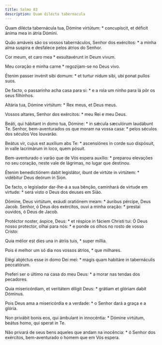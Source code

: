 ```yaml
---
title: Salmo 83
description: Quam dilécta tabernacula
---
```


<div class="side-by-side not-content">

Quam dilécta tabernácula tua, Dómine virtútum: * concupíscit, et déficit
    ánima mea in átria Dómini.

Quão amáveis são os vossos tabernáculos, Senhor dos exércitos: * a minha
    alma suspira e desfalece pelos átrios do Senhor.

Cor meum, et caro mea * exsultavérunt in Deum vivum.

Meu coração e minha carne * regozijam-se no Deus vivo.

Étenim passer invénit sibi domum: * et turtur nidum sibi, ubi ponat pullos
    suos.

De facto, o passarinho acha casa para si: * e a rola um ninho para lá pôr os
    seus filhinhos.

Altária tua, Dómine virtútum: * Rex meus, et Deus meus.

Vossos altares, Senhor dos exércitos: * meu Rei e meu Deus.

Beáti, qui hábitant in domo tua, Dómine: * in sǽcula sæculórum laudábunt Te.
  Senhor, bem-aventurados os que moram na vossa casa: * pelos séculos dos
    séculos Vos louvarão.

Beátus vir, cujus est auxílium abs Te: * ascensiónes in corde suo dispósuit,
    in valle lacrimárum in loco, quem pósuit.

Bem-aventurado o varão que de Vós espera auxílio: * preparou elevações no
    seu coração, neste vale de lágrimas, no lugar que destinou.

Étenim benedictiónem dabit legislátor, ibunt de virtúte in virtútem: *
    vidébitur Deus deórum in Sion.

De facto, o legislador dar-lhe-á a sua bênção, caminhará de virtude em
    virtude: * será visto o Deus dos deuses em Sião.

Dómine, Deus virtútum, exáudi oratiónem meam: * áuribus pércipe, Deus Jacob.
  Senhor, ó Deus dos exércitos, ouvi a minha oração: * prestai ouvidos, ó Deus
    de Jacob.

Protéctor noster, áspice, Deus: * et réspice in fáciem Christi tui:
  Ó Deus nosso protector, olhai para nós: * e ponde os olhos no rosto de vosso
    Cristo:

Quia mélior est dies una in átriis tuis, * super míllia.

Pois é melhor um só dia nos vossos átrios, * que milhares.

Elégi abjéctus esse in domo Dei mei: * magis quam habitáre in tabernáculis
    peccatórum.

Preferi ser o último na casa do meu Deus: * a morar nas tendas dos
    pecadores.

Quia misericórdiam, et veritátem díligit Deus: * grátiam et glóriam dabit
    Dóminus.

Pois Deus ama a misericórdia e a verdade: * o Senhor dará a graça e a
    glória.

Non privábit bonis eos, qui ámbulant in innocéntia: * Dómine virtútum,
    beátus homo, qui sperat in Te.

Não privará de seus bens aqueles que andam na inocência: * ó Senhor dos
    exércitos, bem-aventurado o homem que em Vós espera.

</div>
